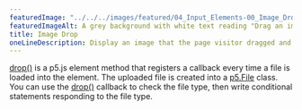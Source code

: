---
featuredImage: "../../../images/featured/04_Input_Elements-00_Image_Drop-thumbnail.png"
featuredImageAlt: A grey background with white text reading "Drag an image file onto the canvas."
title: Image Drop
oneLineDescription: Display an image that the page visitor dragged and dropped.
---

<a href="https://p5js.org/reference/p5.Element/drop" target="_blank">drop()</a>
is a p5.js element method that registers a callback every time a file is loaded 
into the element. The uploaded file is created into a 
<a href="https://p5js.org/reference/p5/p5.File" target="_blank">p5.File</a> 
class. You can use the 
<a href="https://p5js.org/reference/p5.Element/drop" target="_blank">drop()</a> 
callback to check the file type, then write conditional statements responding to 
the file type.